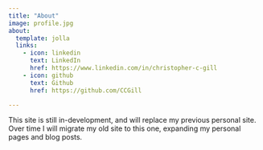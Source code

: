 ```yaml
---
title: "About"
image: profile.jpg
about:
  template: jolla
  links:
    - icon: linkedin
      text: LinkedIn
      href: https://www.linkedin.com/in/christopher-c-gill
    - icon: github
      text: Github
      href: https://github.com/CCGill

---
```


This site is still in-development, and will replace my previous personal site.  Over time I will migrate my old site to this one, expanding my personal pages and blog posts.